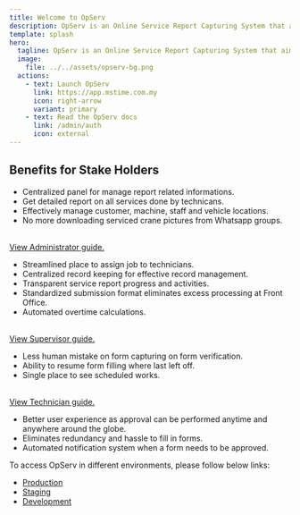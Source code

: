 ```yaml
---
title: Welcome to OpServ
description: OpServ is an Online Service Report Capturing System that aims to provide efficient way to capture installation, repair and maintenance works, track performance report, and collecting customer feedback.
template: splash
hero:
  tagline: OpServ is an Online Service Report Capturing System that aims to provide efficient way to capture installation, repair and maintenance works, track performance report, and collecting customer feedback.
  image:
    file: ../../assets/opserv-bg.png
  actions:
    - text: Launch OpServ
      link: https://app.mstime.com.my
      icon: right-arrow
      variant: primary
    - text: Read the OpServ docs
      link: /admin/auth
      icon: external
---
```



## Benefits for Stake Holders

<CardGrid stagger>
	<Card title="For Administrators" icon="pencil">
		<ul>
			<li>Centralized panel for manage report related informations.</li>
			<li>Get detailed report on all services done by technicans.</li>
			<li>Effectively manage customer, machine, staff and vehicle locations.</li>
			<li>No more downloading serviced crane pictures from Whatsapp groups.</li>
		</ul>
		<br />
		<a href="/admin/auth">View Administrator guide.</a>
	</Card>
	<Card title="For Supervisors" icon="setting">
		<ul>
			<li>Streamlined place to assign job to technicians.</li>
			<li>Centralized record keeping for effective record management.</li>
			<li>Transparent service report progress and activities.</li>
			<li>Standardized submission format eliminates excess processing at Front Office.</li>
			<li>Automated overtime calculations.</li>
		</ul>
		<br />
		<a href="/supervisor/auth">View Supervisor guide.</a>
	</Card>
	<Card title="For Technicians" icon="add-document">
		<ul>
			<li>Less human mistake on form capturing on form verification.</li>
			<li>Ability to resume form filling where last left off.</li>
			<li>Single place to see scheduled works.</li>
		</ul>
		<br />
		<a href="/technician/auth">View Technician guide.</a>
	</Card>
	<Card title="For Customers" icon="pencil">
		<ul>
			<li>Better user experience as approval can be performed anytime and anywhere around the globe.</li>
			<li>Eliminates redundancy and hassle to fill in forms.</li>
			<li>Automated notification system when a form needs to be approved.</li>
		</ul>
	</Card>
	<Card title="Accessing Opserv" icon="rocket">
		To access OpServ in different environments, please follow below links:
		<ul>
			<li><a href="https://app.mstime.com.my">Production</a></li>
			<li><a href="#">Staging</a></li>
			<li><a href="https://dev.mstime.com.my">Development</a></li>
		</ul>
	</Card>
</CardGrid>
